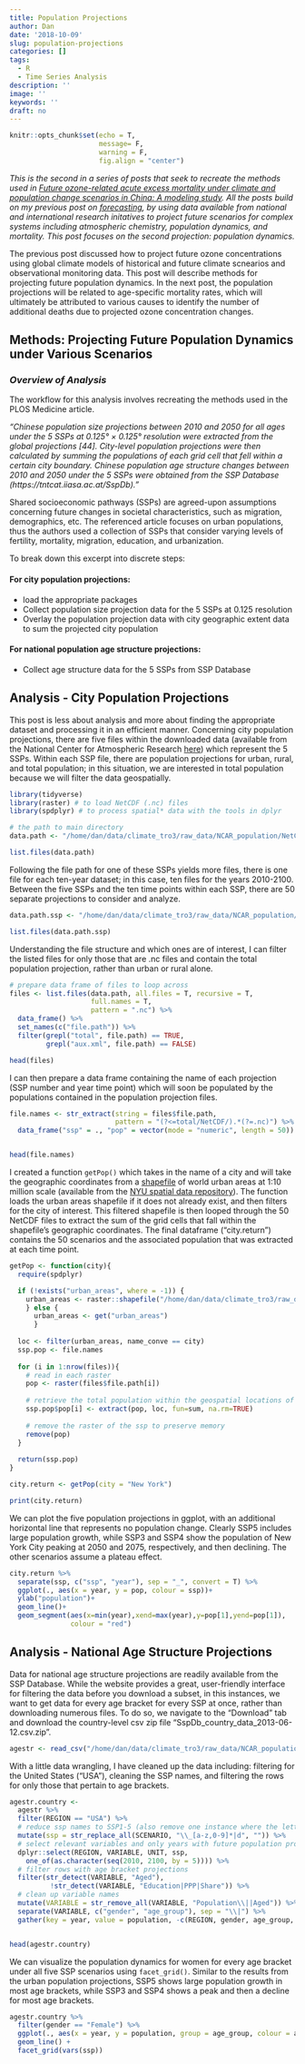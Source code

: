 ```yaml
---
title: Population Projections
author: Dan
date: '2018-10-09'
slug: population-projections
categories: []
tags:
  - R
  - Time Series Analysis
description: ''
image: ''
keywords: ''
draft: no
---
```


```r
knitr::opts_chunk$set(echo = T,
                      message= F, 
                      warning = F,
                      fig.align = "center")
```


*This is the second in a series of posts that seek to recreate the methods used in [Future ozone-related acute excess mortality under climate and population change scenarios in China: A modeling study](https://journals.plos.org/plosmedicine/article?id=10.1371/journal.pmed.1002598#sec014). All the posts build on my previous post on [forecasting](https://danbernstein.netlify.com/post/learning-forecasting/), by using data available from national and international research initatives to project future scenarios for complex systems including atmospheric chemistry, population dynamics, and mortality. This post focuses on the second projection: population dynamics.*

The previous post discussed how to project future ozone concentrations using global climate models of historical and future climate scnearios and observational monitoring data. This post will describe methods for projecting future population dynamics. In the next post, the population projections will be related to age-specific mortality rates, which will ultimately be attributed to various causes to identify the number of additional deaths due to projected ozone concentration changes. 

## Methods: Projecting Future Population Dynamics under Various Scenarios

### *Overview of Analysis*

The workflow for this analysis involves recreating the methods used in the PLOS Medicine article.

*"Chinese population size projections between 2010 and 2050 for all ages under the 5 SSPs at 0.125° × 0.125° resolution were extracted from the global projections [44]. City-level population projections were then calculated by summing the populations of each grid cell that fell within a certain city boundary. Chinese population age structure changes between 2010 and 2050 under the 5 SSPs were obtained from the SSP Database (https://tntcat.iiasa.ac.at/SspDb)."*

Shared socioeconomic pathways (SSPs) are agreed-upon assumptions concerning future changes in societal characteristics, such as migration, demographics, etc. The referenced article focuses on urban populations, thus the authors used a collection of SSPs that consider varying levels of fertility, mortality, migration, education, and urbanization.

To break down this excerpt into discrete steps:

#### For city population projections: 
* load the appropriate packages 
* Collect population size projection data for the 5 SSPs at 0.125 resolution 
* Overlay the population projection data with city geographic extent data to sum the projected city population

#### For national population age structure projections:
* Collect age structure data for the 5 SSPs from SSP Database


## Analysis - City Population Projections 

This post is less about analysis and more about finding the appropriate dataset and processing it in an efficient manner. Concerning city population projections, there are five files within the downloaded data (available from the National Center for Atmospheric Research [here](http://www.cgd.ucar.edu/iam/modeling/spatial-population-scenarios.html)) which represent the 5 SSPs. Within each SSP file, there are population projections for urban, rural, and total population; in this situation, we are interested in total population because we will filter the data geospatially. 


```r

library(tidyverse)
library(raster) # to load NetCDF (.nc) files
library(spdplyr) # to process spatial* data with the tools in dplyr

# the path to main directory 
data.path <- "/home/dan/data/climate_tro3/raw_data/NCAR_population/NetCDF"

list.files(data.path)
```


Following the file path for one of these SSPs yields more files, there is one file for each ten-year dataset; in this case, ten files for the years 2010-2100. Between the five SSPs and the ten time points within each SSP, there are 50 separate projections to consider and analyze.

```r

data.path.ssp <- "/home/dan/data/climate_tro3/raw_data/NCAR_population/NetCDF/SSP1_NetCDF/total/NetCDF"

list.files(data.path.ssp)
```

Understanding the file structure and which ones are of interest, I can filter the listed files for only those that are .nc files and contain the total population projection, rather than urban or rural alone. 

```r
# prepare data frame of files to loop across
files <- list.files(data.path, all.files = T, recursive = T,
                    full.names = T,
                    pattern = ".nc") %>% 
  data_frame() %>% 
  set_names(c("file.path")) %>% 
  filter(grepl("total", file.path) == TRUE,
         grepl("aux.xml", file.path) == FALSE)

head(files)
```

I can then prepare a data frame containing the name of each projection (SSP number and year time point) which will soon be populated by the populations contained in the population projection files. 
```r
file.names <- str_extract(string = files$file.path, 
                          pattern = "(?<=total/NetCDF/).*(?=.nc)") %>% 
  data_frame("ssp" = ., "pop" = vector(mode = "numeric", length = 50))


head(file.names)
```


I created a function ```getPop()``` which takes in the name of a city and will take the geographic coordinates from a [shapefile](https://geo.nyu.edu/catalog/stanford-yk247bg4748) of world urban areas at 1:10 million scale (available from the [NYU spatial data repository](https://geo.nyu.edu/)). The function loads the urban areas shapefile if it does not already exist, and then filters for the city of interest. This filtered shapefile is then looped through the 50 NetCDF files to extract the sum of the grid cells that fall within the shapefile's geographic coordinates. The final dataframe ("city.return") contains the 50 scenarios and the associated population that was extracted at each time point. 

```r
getPop <- function(city){
  require(spdplyr)

  if (!exists("urban_areas", where = -1)) {
    urban_areas <- raster::shapefile("/home/dan/data/climate_tro3/raw_data/NCAR_population/urban_area_global_nyu/ne_10m_urban_areas_landscan")
    } else {
      urban_areas <- get("urban_areas")
      }
  
  loc <- filter(urban_areas, name_conve == city)
  ssp.pop <- file.names
  
  for (i in 1:nrow(files)){
    # read in each raster
    pop <- raster(files$file.path[i])
    
    # retrieve the total population within the geospatial locations of the city
    ssp.pop$pop[i] <- extract(pop, loc, fun=sum, na.rm=TRUE)
    
    # remove the raster of the ssp to preserve memory
    remove(pop)
  }
  
  return(ssp.pop)
}

city.return <- getPop(city = "New York")

print(city.return)
```

We can plot the five population projections in ggplot, with an additional horizontal line that represents no population change. Clearly SSP5 includes large population growth, while SSP3 and SSP4 show the population of New York City peaking at 2050 and 2075, respectively, and then declining. The other scenarios assume a plateau effect. 
```r
city.return %>% 
  separate(ssp, c("ssp", "year"), sep = "_", convert = T) %>% 
  ggplot(., aes(x = year, y = pop, colour = ssp))+
  ylab("population")+
  geom_line()+
  geom_segment(aes(x=min(year),xend=max(year),y=pop[1],yend=pop[1]),
               colour = "red")
```



## Analysis - National Age Structure Projections 

Data for national age structure projections are readily available from the SSP Database. While the website provides a great, user-friendly interface for filtering the data before you download a subset, in this instances, we want to get data for every age bracket for every SSP at once, rather than downloading numerous files. To do so, we navigate to the "Download" tab and download the country-level csv zip file "SspDb_country_data_2013-06-12.csv.zip". 
```r
agestr <- read_csv("/home/dan/data/climate_tro3/raw_data/NCAR_population/china_agestructure/SspDb_country_data_2013-06-12.csv")

```

With a little data wrangling, I have cleaned up the data including: filtering for the United States ("USA"), cleaning the SSP names, and filtering the rows for only those that pertain to age brackets. 
```r
agestr.country <- 
  agestr %>% 
  filter(REGION == "USA") %>% 
  # reduce ssp names to SSP1-5 (also remove one instance where the letter "d" is appended)
  mutate(ssp = str_replace_all(SCENARIO, "\\_[a-z,0-9]*|d", "")) %>% 
  # select relevant variables and only years with future population projections
  dplyr::select(REGION, VARIABLE, UNIT, ssp,
    one_of(as.character(seq(2010, 2100, by = 5)))) %>% 
  # filter rows with age bracket projections
  filter(str_detect(VARIABLE, "Aged"),
          !str_detect(VARIABLE, "Education|PPP|Share")) %>% 
  # clean up variable names
  mutate(VARIABLE = str_remove_all(VARIABLE, "Population\\||Aged")) %>% 
  separate(VARIABLE, c("gender", "age_group"), sep = "\\|") %>% 
  gather(key = year, value = population, -c(REGION, gender, age_group, UNIT, ssp))


head(agestr.country)
```


We can visualize the population dynamics for women for every age bracket under all five SSP scenarios using ```facet_grid()```. Similar to the results from the urban population projections, SSP5 shows large population growth in most age brackets, while SSP3 and SSP4 shows a peak and then a decline for most age brackets.

```r
agestr.country %>% 
  filter(gender == "Female") %>% 
  ggplot(., aes(x = year, y = population, group = age_group, colour = age_group))+
  geom_line() +
  facet_grid(vars(ssp))
```








